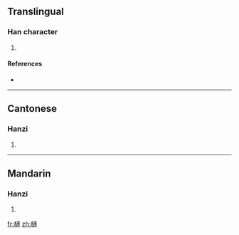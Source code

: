 {{also|梿}}
==Translingual==

===Han character===
{{Han char|rn=75|rad=木|as=11|sn=15|four=4593<sub>0</sub>|canj=木卜十十 (DYJJ)}}

# {{defn|Han|sort=木11}}

====References====
* {{Han ref|kx=0546.280|dkj=15356|dj=0934.260|hdz=21262.040|uh=69E4|ud=27108|bh=E5D1|bd=58833}}

----

==Cantonese==

===Hanzi===
{{yue-hanzi|jyut=|y=lin4|sim=梿}}

# {{defn|Cantonese|sort=木11}}

----

==Mandarin==

===Hanzi===
{{cmn-hanzi|sim=梿|pin=[[lián]] ([[lian2]])|wg=lien<sup>2</sup>}}

# {{defn|Mandarin|sort=木11}}

[[fr:槤]]
[[zh:槤]]
